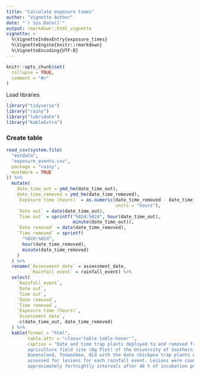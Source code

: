 ```yaml
---
title: "Calculate exposure times"
author: "Vignette Author"
date: "`r Sys.Date()`"
output: rmarkdown::html_vignette
vignette: >
  %\VignetteIndexEntry{exposure_times}
  %\VignetteEngine{knitr::rmarkdown}
  %\VignetteEncoding{UTF-8}
---
```


```r
knitr::opts_chunk$set(
  collapse = TRUE,
  comment = "#>"
)
```

Load libraries

```r
library("tidyverse")
library("rainy")
library("lubridate")
library("kableExtra")
```

### Create table

```r
read_csv(system.file(
  "extdata",
  "exposure_events.csv",
  package = "rainy",
  mustWork = TRUE
)) %>%
  mutate(
    date_time_out = ymd_hm(date_time_out),
    date_time_removed = ymd_hm(date_time_removed),
    `Exposure time (hours)` = as.numeric(date_time_removed - date_time_out,
                                         units = "hours"),
    `Date out` = date(date_time_out),
    `Time out` = sprintf("%02d:%02d", hour(date_time_out),
                         minute(date_time_out)),
    `Date removed` = date(date_time_removed),
    `Time removed` = sprintf(
      "%02d:%02d",
      hour(date_time_removed),
      minute(date_time_removed)
    )
  ) %>%
  rename(`Assessment date` = assessment_date,
         `Rainfall event` = rainfall_event) %>%
  select(
    `Rainfall event`,
    `Date out`,
    `Time out`,
    `Date removed`,
    `Time removed`,
    `Exposure time (hours)`,
    `Assessment date`,
    -c(date_time_out, date_time_removed)
  ) %>%
  kable(format = "html",
        table.attr = "class='table table-hover'",
        caption = "Date and time trap plants deployed to and removed from
        agriculture field site (Ag Plot) of the University of Southern
        Queensland, Toowoobma, Qld with the date chickpea trap plants were
        assessed for lesions for each rainfall event. Lesions were counted at
        approximately fortnightly intervals after 48 h of incubation period")
```
